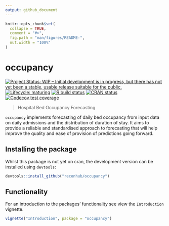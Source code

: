 ```yaml
---
output: github_document
---
```


<!-- README.md is generated from README.Rmd. Please edit that file -->

```r
knitr::opts_chunk$set(
  collapse = TRUE,
  comment = "#>",
  fig.path = "man/figures/README-",
  out.width = "100%"
)
```

# occupancy

<!-- badges: start -->
[![Project Status: WIP – Initial development is in progress, but there has not yet been a stable, usable release suitable for the public.](https://www.repostatus.org/badges/latest/wip.svg)](https://www.repostatus.org/#wip)
[![Lifecycle: maturing](https://img.shields.io/badge/lifecycle-maturing-blue.svg)](https://www.tidyverse.org/lifecycle/#maturing)
[![R build status](https://github.com/reconhub/occupancy/workflows/R-CMD-check/badge.svg)](https://github.com/reconhub/occupancy/actions)
[![CRAN status](https://www.r-pkg.org/badges/version/occupancy)](https://CRAN.R-project.org/package=occupancy)
[![Codecov test coverage](https://codecov.io/gh/reconhub/occupancy/branch/master/graph/badge.svg)](https://codecov.io/gh/reconhub/occupancy?branch=master)
<!-- badges: end -->

> Hospital Bed Occupancy Forecasting

`occupancy` implements forecasting of daily bed occupancy from input data on daily
admissions and the distribution of duration of stay.  It aims to provide a
reliable and standardised approach to forecasting that will help improve
the quality and ease of provision of predictions going forward.

## Installing the package
Whilst this package is not yet on cran, the development version can be installed
using `devtools`:

```r
devtools::install_github("reconhub/occupancy")
```

## Functionality
For an introduction to the packages' functionality see view the `Introduction`
vignette.

```r
vignette("Introduction", package = "occupancy")
```

